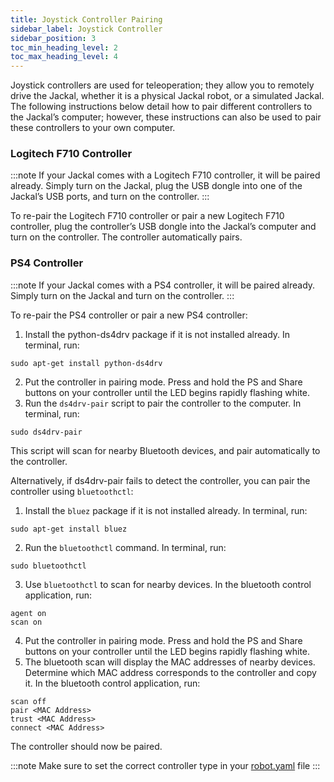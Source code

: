 ```yaml
---
title: Joystick Controller Pairing
sidebar_label: Joystick Controller
sidebar_position: 3
toc_min_heading_level: 2
toc_max_heading_level: 4
---
```


Joystick controllers are used for teleoperation; they allow you to remotely drive the Jackal, whether it is a physical Jackal robot,
or a simulated Jackal. The following instructions below detail how to pair different controllers to the Jackal’s computer; however,
these instructions can also be used to pair these controllers to your own computer.

### Logitech F710 Controller

:::note
If your Jackal comes with a Logitech F710 controller, it will be paired already.
Simply turn on the Jackal, plug the USB dongle into one of the Jackal’s USB ports, and turn on the controller.
:::

To re-pair the Logitech F710 controller or pair a new Logitech F710 controller,
plug the controller’s USB dongle into the Jackal’s computer and turn on the controller. The controller automatically pairs.

### PS4 Controller

:::note
If your Jackal comes with a PS4 controller, it will be paired already. Simply turn on the Jackal and turn on the controller.
:::

To re-pair the PS4 controller or pair a new PS4 controller:

1. Install the python-ds4drv package if it is not installed already. In terminal, run:

```
sudo apt-get install python-ds4drv
```
2. Put the controller in pairing mode. Press and hold the PS and Share buttons on your controller until the LED begins rapidly flashing white.
3. Run the `ds4drv-pair` script to pair the controller to the computer. In terminal, run:

```
sudo ds4drv-pair
```
This script will scan for nearby Bluetooth devices, and pair automatically to the controller.

Alternatively, if ds4drv-pair fails to detect the controller, you can pair the controller using `bluetoothctl`:

1. Install the `bluez` package if it is not installed already. In terminal, run:

```
sudo apt-get install bluez
```
2. Run the `bluetoothctl` command. In terminal, run:

```
sudo bluetoothctl
```
3. Use `bluetoothctl` to scan for nearby devices. In the bluetooth control application, run:

```
agent on
scan on
```
4. Put the controller in pairing mode. Press and hold the PS and Share buttons on your controller until the LED begins rapidly flashing white.
5. The bluetooth scan will display the MAC addresses of nearby devices. Determine which MAC address corresponds to the controller and copy it. In the bluetooth control application, run:

```
scan off
pair <MAC Address>
trust <MAC Address>
connect <MAC Address>
```

The controller should now be paired.

:::note
Make sure to set the correct controller type in your [robot.yaml](../config/yaml) file
:::
